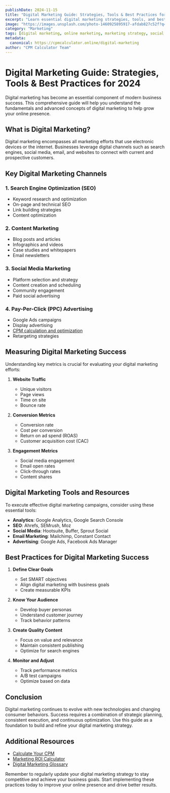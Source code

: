 ```yaml
---
publishDate: 2024-11-15
title: "Digital Marketing Guide: Strategies, Tools & Best Practices for 2024"
excerpt: "Learn essential digital marketing strategies, tools, and best practices to grow your online presence and drive results in 2024. Comprehensive guide for beginners and experts."
image: "https://images.unsplash.com/photo-1460925895917-afdab827c52f?q=80&w=2426&auto=format&fit=crop"
category: "Marketing"
tags: [digital marketing, online marketing, marketing strategy, social media marketing, SEO]
metadata:
  canonical: https://cpmcalculator.online/digital-marketing
author: "CPM Calculator Team"
---
```



# Digital Marketing Guide: Strategies, Tools & Best Practices for 2024

Digital marketing has become an essential component of modern business success. This comprehensive guide will help you understand the fundamentals and advanced concepts of digital marketing to help grow your online presence.

## What is Digital Marketing?

Digital marketing encompasses all marketing efforts that use electronic devices or the internet. Businesses leverage digital channels such as search engines, social media, email, and websites to connect with current and prospective customers.

## Key Digital Marketing Channels

### 1. Search Engine Optimization (SEO)
- Keyword research and optimization
- On-page and technical SEO
- Link building strategies
- Content optimization

### 2. Content Marketing
- Blog posts and articles
- Infographics and videos
- Case studies and whitepapers
- Email newsletters

### 3. Social Media Marketing
- Platform selection and strategy
- Content creation and scheduling
- Community engagement
- Paid social advertising

### 4. Pay-Per-Click (PPC) Advertising
- Google Ads campaigns
- Display advertising
- [CPM calculation and optimization](/cpm-calculator)
- Retargeting strategies

## Measuring Digital Marketing Success

Understanding key metrics is crucial for evaluating your digital marketing efforts:

1. **Website Traffic**
   - Unique visitors
   - Page views
   - Time on site
   - Bounce rate

2. **Conversion Metrics**
   - Conversion rate
   - Cost per conversion
   - Return on ad spend (ROAS)
   - Customer acquisition cost (CAC)

3. **Engagement Metrics**
   - Social media engagement
   - Email open rates
   - Click-through rates
   - Content shares

## Digital Marketing Tools and Resources

To execute effective digital marketing campaigns, consider using these essential tools:

- **Analytics**: Google Analytics, Google Search Console
- **SEO**: Ahrefs, SEMrush, Moz
- **Social Media**: Hootsuite, Buffer, Sprout Social
- **Email Marketing**: Mailchimp, Constant Contact
- **Advertising**: Google Ads, Facebook Ads Manager

## Best Practices for Digital Marketing Success

1. **Define Clear Goals**
   - Set SMART objectives
   - Align digital marketing with business goals
   - Create measurable KPIs

2. **Know Your Audience**
   - Develop buyer personas
   - Understand customer journey
   - Track behavior patterns

3. **Create Quality Content**
   - Focus on value and relevance
   - Maintain consistent publishing
   - Optimize for search engines

4. **Monitor and Adjust**
   - Track performance metrics
   - A/B test campaigns
   - Optimize based on data

## Conclusion

Digital marketing continues to evolve with new technologies and changing consumer behaviors. Success requires a combination of strategic planning, consistent execution, and continuous optimization. Use this guide as a foundation to build and refine your digital marketing strategy.

## Additional Resources

- [Calculate Your CPM](/cpm-calculator)
- [Marketing ROI Calculator](/roi-calculator)
- [Digital Marketing Glossary](/marketing-glossary)

Remember to regularly update your digital marketing strategy to stay competitive and achieve your business goals. Start implementing these practices today to improve your online presence and drive better results.
